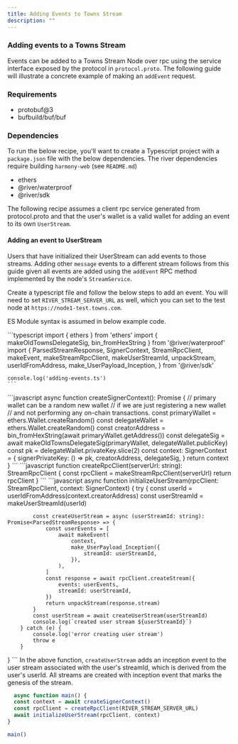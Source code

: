 ```yaml
---
title: Adding Events to Towns Stream
description: ""
---
```


### Adding events to a Towns Stream

Events can be added to a Towns Stream Node over rpc using the service interface exposed by the protocol in `protocol.proto`. The following guide will illustrate a concrete example of making an `addEvent` request.

### Requirements

- protobuf@3
- bufbuild/buf/buf

### Dependencies

To run the below recipe, you'll want to create a Typescript project with a `package.json` file with the below dependencies. The river dependencies require building `harmony-web` (see `README.md`)

- ethers
- @river/waterproof
- @river/sdk


<Note>The following recipe assumes a client rpc service generated from protocol.proto and that the user's wallet is a valid wallet for adding an event to its own `UserStream`.</Note>


#### Adding an event to UserStream

Users that have initialized their UserStream can add events to those streams. Adding other `message` events to a different stream follows from this guide given all events are added using the `addEvent` RPC method implemented by the node's `StreamService`.

Create a typescript file and follow the below steps to add an event. You will need to set `RIVER_STREAM_SERVER_URL` as well, which you can set to the test node at `https://node1-test.towns.com`.
  
<Note>ES Module syntax is assumed in below example code.</Note>

<Steps>
  <Step title="Import package dependencies">
    ```typescript
    import { ethers } from 'ethers'
    import { makeOldTownsDelegateSig, bin_fromHexString } from '@river/waterproof'
    import {
        ParsedStreamResponse,
        SignerContext,
        StreamRpcClient,
        makeEvent,
        makeStreamRpcClient,
        makeUserStreamId,
        unpackStream,
        userIdFromAddress,
        make_UserPayload_Inception,
    } from '@river/sdk'

    console.log('adding-events.ts')
    ```
  </Step>
  <Step title="Create a new random delegate wallet and signer context">
    ```javascript
    async function createSignerContext(): Promise<SignerContext> {
        // primary wallet can be a random new wallet
        // if we are just registering a new wallet
        // and not performing any on-chain transactions.
        const primaryWallet = ethers.Wallet.createRandom()
        const delegateWallet = ethers.Wallet.createRandom()
        const creatorAddress = bin_fromHexString(await primaryWallet.getAddress())
        const delegateSig = await makeOldTownsDelegateSig(primaryWallet, delegateWallet.publicKey)
        const pk = delegateWallet.privateKey.slice(2)
        const context: SignerContext = {
            signerPrivateKey: () => pk,
            creatorAddress,
            delegateSig,
        }
        return context
}
    ```
  </Step>
  <Step title="Create client instance of river StreamService">
  ```javascript
  function createRpcClient(serverUrl: string): StreamRpcClient {
    const rpcClient = makeStreamRpcClient(serverUrl)
    return rpcClient
}
```
  </Step>
  <Step title="Initialize UserStream with wallet">
    ```javascript
    async function initializeUserStream(rpcClient: StreamRpcClient, context: SignerContext) {
        try {
            const userId = userIdFromAddress(context.creatorAddress)
            const userStreamId = makeUserStreamId(userId)

            const createUserStream = async (userStreamId: string): Promise<ParsedStreamResponse> => {
                const userEvents = [
                    await makeEvent(
                        context,
                        make_UserPayload_Inception({
                            streamId: userStreamId,
                        }),
                    ),
                ]
                const response = await rpcClient.createStream({
                    events: userEvents,
                    streamId: userStreamId,
                })
                return unpackStream(response.stream)
            }
            const userStream = await createUserStream(userStreamId)
            console.log(`created user stream ${userStreamId}`)
        } catch (e) {
            console.log('error creating user stream')
            throw e
        }
}
    ```
    In the above function, `createUserStream` adds an inception event to the user stream associated with the user's streamId, which is derived from the user's userId.
    <Note>All streams are created with inception event that marks the genesis of the stream.</Note>
  </Step>
  <Step title="Helper script to run all above functions to addEvent to new UserStream">
  ```javascript
    async function main() {
    const context = await createSignerContext()
    const rpcClient = createRpcClient(RIVER_STREAM_SERVER_URL)
    await initializeUserStream(rpcClient, context)
}

main()
```
  </Step>
</Steps>

